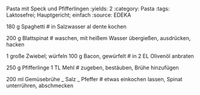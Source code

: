Pasta mit Speck und Pfifferlingen
:yields: 2
:category: Pasta
:tags: Laktosefrei; Hauptgericht; einfach
:source: EDEKA

180 g Spaghetti
# in Salzwasser al dente kochen

200 g Blattspinat
# waschen, mit heißem Wasser übergießen, ausdrücken, hacken

1 große Zwiebel; würfeln
100 g Bacon, gewürfelt
# in 2 EL Olivenöl anbraten

250 g Pfifferlinge
1 TL Mehl
# zugeben, bestäuben, Brühe hinzufügen

200 ml Gemüsebrühe
_ Salz
_ Pfeffer
# etwas einkochen lassen, Spinat unterrühren, abschmecken
